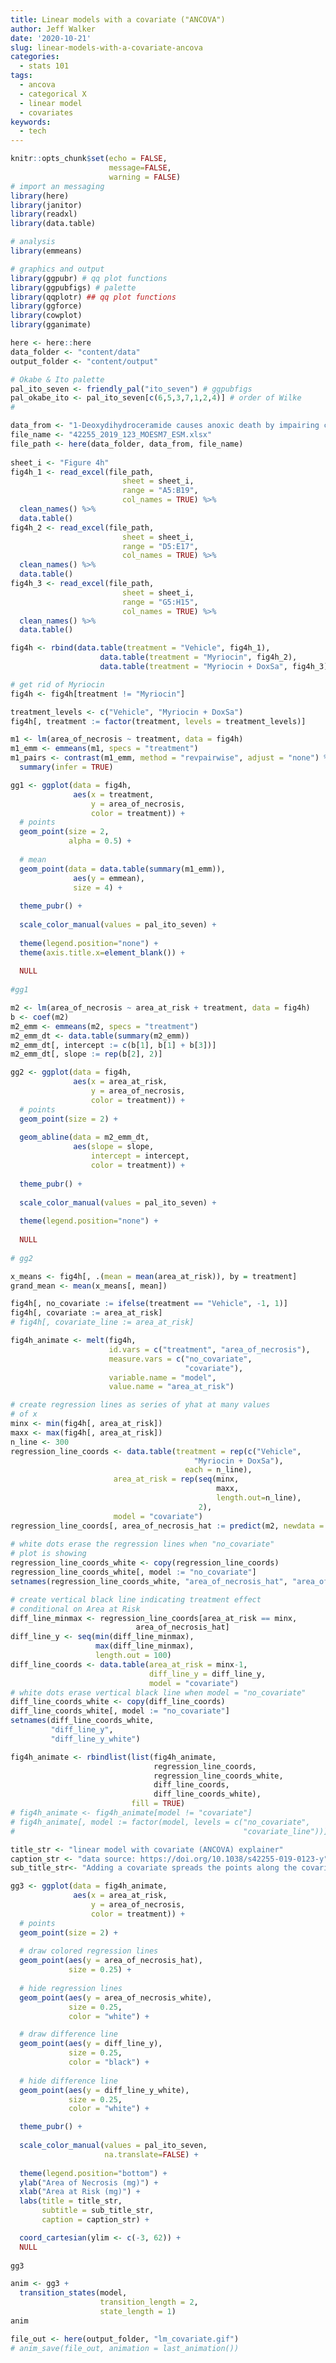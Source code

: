 ```yaml
---
title: Linear models with a covariate ("ANCOVA")
author: Jeff Walker
date: '2020-10-21'
slug: linear-models-with-a-covariate-ancova
categories:
  - stats 101
tags:
  - ancova
  - categorical X
  - linear model
  - covariates
keywords:
  - tech
---
```


```r
knitr::opts_chunk$set(echo = FALSE,
                      message=FALSE,
                      warning = FALSE)
# import an messaging
library(here)
library(janitor)
library(readxl)
library(data.table)

# analysis
library(emmeans)

# graphics and output
library(ggpubr) # qq plot functions
library(ggpubfigs) # palette
library(qqplotr) ## qq plot functions
library(ggforce)
library(cowplot)
library(gganimate)

here <- here::here
data_folder <- "content/data"
output_folder <- "content/output"

# Okabe & Ito palette
pal_ito_seven <- friendly_pal("ito_seven") # ggpubfigs
pal_okabe_ito <- pal_ito_seven[c(6,5,3,7,1,2,4)] # order of Wilke
# 
```


```r
data_from <- "1-Deoxydihydroceramide causes anoxic death by impairing chaperonin-mediated protein folding"
file_name <- "42255_2019_123_MOESM7_ESM.xlsx"
file_path <- here(data_folder, data_from, file_name)
  
sheet_i <- "Figure 4h"
fig4h_1 <- read_excel(file_path,
                         sheet = sheet_i,
                         range = "A5:B19",
                         col_names = TRUE) %>%
  clean_names() %>%
  data.table()
fig4h_2 <- read_excel(file_path,
                         sheet = sheet_i,
                         range = "D5:E17",
                         col_names = TRUE) %>%
  clean_names() %>%
  data.table()
fig4h_3 <- read_excel(file_path,
                         sheet = sheet_i,
                         range = "G5:H15",
                         col_names = TRUE) %>%
  clean_names() %>%
  data.table()

fig4h <- rbind(data.table(treatment = "Vehicle", fig4h_1),
                    data.table(treatment = "Myriocin", fig4h_2),
                    data.table(treatment = "Myriocin + DoxSa", fig4h_3))

# get rid of Myriocin
fig4h <- fig4h[treatment != "Myriocin"]

treatment_levels <- c("Vehicle", "Myriocin + DoxSa")
fig4h[, treatment := factor(treatment, levels = treatment_levels)]

```

```r
m1 <- lm(area_of_necrosis ~ treatment, data = fig4h)
m1_emm <- emmeans(m1, specs = "treatment")
m1_pairs <- contrast(m1_emm, method = "revpairwise", adjust = "none") %>%
  summary(infer = TRUE)
```

```r
gg1 <- ggplot(data = fig4h,
              aes(x = treatment,
                  y = area_of_necrosis,
                  color = treatment)) +
  # points
  geom_point(size = 2,
             alpha = 0.5) +
  
  # mean
  geom_point(data = data.table(summary(m1_emm)),
              aes(y = emmean),
              size = 4) +
  
  theme_pubr() +
  
  scale_color_manual(values = pal_ito_seven) +
  
  theme(legend.position="none") +
  theme(axis.title.x=element_blank()) +
  
  NULL
  
#gg1
```

```r
m2 <- lm(area_of_necrosis ~ area_at_risk + treatment, data = fig4h)
b <- coef(m2)
m2_emm <- emmeans(m2, specs = "treatment")
m2_emm_dt <- data.table(summary(m2_emm))
m2_emm_dt[, intercept := c(b[1], b[1] + b[3])]
m2_emm_dt[, slope := rep(b[2], 2)]

```

```r
gg2 <- ggplot(data = fig4h,
              aes(x = area_at_risk,
                  y = area_of_necrosis,
                  color = treatment)) +
  # points
  geom_point(size = 2) +
  
  geom_abline(data = m2_emm_dt,
              aes(slope = slope,
                  intercept = intercept,
                  color = treatment)) +
  
  theme_pubr() +
  
  scale_color_manual(values = pal_ito_seven) +
  
  theme(legend.position="none") +
  
  NULL
  
# gg2
```

```r
x_means <- fig4h[, .(mean = mean(area_at_risk)), by = treatment]
grand_mean <- mean(x_means[, mean])

fig4h[, no_covariate := ifelse(treatment == "Vehicle", -1, 1)]
fig4h[, covariate := area_at_risk]
# fig4h[, covariate_line := area_at_risk]

fig4h_animate <- melt(fig4h,
                      id.vars = c("treatment", "area_of_necrosis"),
                      measure.vars = c("no_covariate",
                                       "covariate"),
                      variable.name = "model",
                      value.name = "area_at_risk")

# create regression lines as series of yhat at many values
# of x
minx <- min(fig4h[, area_at_risk])
maxx <- max(fig4h[, area_at_risk])
n_line <- 300
regression_line_coords <- data.table(treatment = rep(c("Vehicle",
                                         "Myriocin + DoxSa"),
                                       each = n_line),
                       area_at_risk = rep(seq(minx, 
                                              maxx,
                                              length.out=n_line),
                                          2),
                       model = "covariate")
regression_line_coords[, area_of_necrosis_hat := predict(m2, newdata = regression_line_coords)]
  
# white dots erase the regression lines when "no_covariate"
# plot is showing
regression_line_coords_white <- copy(regression_line_coords)
regression_line_coords_white[, model := "no_covariate"]
setnames(regression_line_coords_white, "area_of_necrosis_hat", "area_of_necrosis_white")

# create vertical black line indicating treatment effect
# conditional on Area at Risk
diff_line_minmax <- regression_line_coords[area_at_risk == minx,
                            area_of_necrosis_hat]
diff_line_y <- seq(min(diff_line_minmax),
                   max(diff_line_minmax),
                   length.out = 100)
diff_line_coords <- data.table(area_at_risk = minx-1,
                               diff_line_y = diff_line_y,
                               model = "covariate")
# white dots erase vertical black line when model = "no_covariate"
diff_line_coords_white <- copy(diff_line_coords)
diff_line_coords_white[, model := "no_covariate"]
setnames(diff_line_coords_white,
         "diff_line_y",
         "diff_line_y_white")

fig4h_animate <- rbindlist(list(fig4h_animate,
                                regression_line_coords,
                                regression_line_coords_white,
                                diff_line_coords,
                                diff_line_coords_white),
                           fill = TRUE)
# fig4h_animate <- fig4h_animate[model != "covariate"]
# fig4h_animate[, model := factor(model, levels = c("no_covariate",
#                                                   "covariate_line"))]
```

```r
title_str <- "linear model with covariate (ANCOVA) explainer"
caption_str <- "data source: https://doi.org/10.1038/s42255-019-0123-y"
sub_title_str<- "Adding a covariate spreads the points along the covariate axis. The result is an effect\nof treatment conditional on (at any value of) Area at Risk. This effect is the difference\nin elevation between the red and blue lines, indicated by the black line."

gg3 <- ggplot(data = fig4h_animate,
              aes(x = area_at_risk,
                  y = area_of_necrosis,
                  color = treatment)) +
  # points
  geom_point(size = 2) +
  
  # draw colored regression lines
  geom_point(aes(y = area_of_necrosis_hat),
             size = 0.25) +
  
  # hide regression lines
  geom_point(aes(y = area_of_necrosis_white),
             size = 0.25,
             color = "white") +

  # draw difference line
  geom_point(aes(y = diff_line_y),
             size = 0.25,
             color = "black") +
  
  # hide difference line
  geom_point(aes(y = diff_line_y_white),
             size = 0.25,
             color = "white") +

  theme_pubr() +
  
  scale_color_manual(values = pal_ito_seven,
                     na.translate=FALSE) +
  
  theme(legend.position="bottom") +
  ylab("Area of Necrosis (mg)") +
  xlab("Area at Risk (mg)") +
  labs(title = title_str,
       subtitle = sub_title_str,
       caption = caption_str) +

  coord_cartesian(ylim <- c(-3, 62)) +
  NULL
  
gg3
```

```r
anim <- gg3 +
  transition_states(model,
                    transition_length = 2,
                    state_length = 1)
anim

file_out <- here(output_folder, "lm_covariate.gif")
# anim_save(file_out, animation = last_animation())

```

